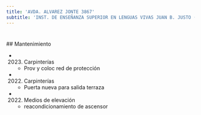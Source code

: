```yaml
---
title: 'AVDA. ALVAREZ JONTE 3867'
subtitle: 'INST. DE ENSEÑANZA SUPERIOR EN LENGUAS VIVAS JUAN B. JUSTO (ANEXO)'
---
```


#


 ## Mantenimiento

*  (2023) Carpinterías 
    + Prov y coloc  red de protección

*  (2022) Carpinterías 
    + Puerta nueva para salida terraza

*  (2022) Medios de elevación 
    + reacondicionamiento de ascensor



